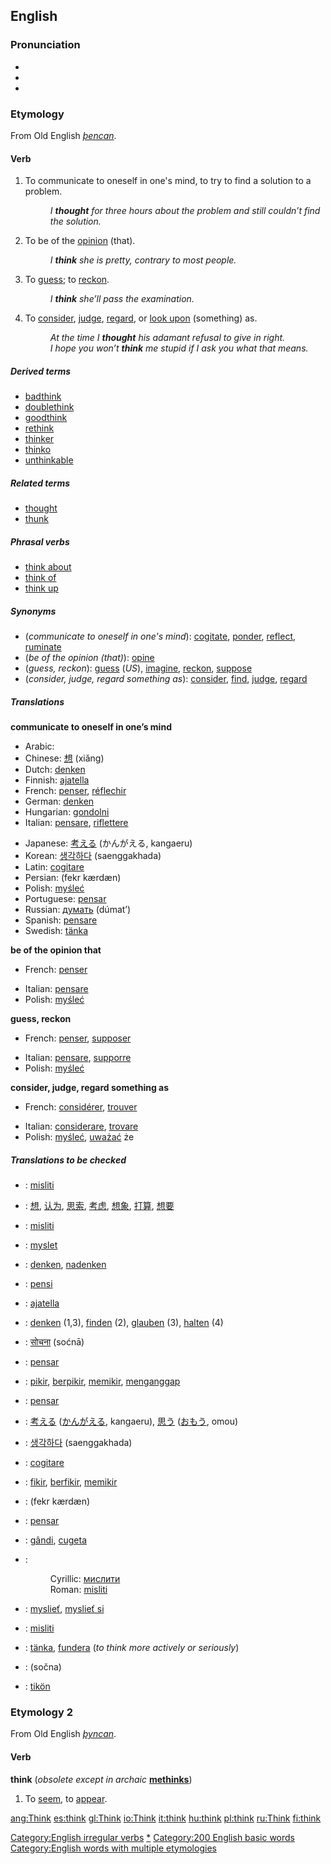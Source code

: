 ==English==

{{rank|work|too|every|129|think|life|went|back}}

=== Pronunciation ===
*{{AHD|thĭngk}}
*{{IPA|/θɪŋk/}}
*{{SAMPA|/<tt>TINk</tt>/}}

===Etymology===
From Old English ''[[þencan]]''.

====Verb====
[[Category:English irregular verbs]]
{{en-verb2|'''to think'''|'''[[thinks]]'''|'''[[thought]]'''|'''[[thought]]'''|'''[[thinking]]'''}}

#{{intransitive}} To communicate to oneself in one's mind, to try to find a solution to a problem.
#:''I '''thought''' for three hours about the problem and still couldn’t find the solution.''
#{{transitive}} To be of the [[opinion]] (that).
#:''I '''think''' she is pretty, contrary to most people.''
#{{transitive}} To [[guess]]; to [[reckon]].
#:''I '''think''' she’ll pass the examination.''
#{{transitive}} To [[consider]], [[judge]], [[regard]], or [[look upon]] (something) as.
#:''At the time I '''thought''' his adamant refusal to give in right.''
#:''I hope you won’t '''think''' me stupid if I ask you what that means.''

=====Derived terms=====
*[[badthink]]
*[[doublethink]]
*[[goodthink]]
*[[rethink]]
*[[thinker]]
*[[thinko]]
*[[unthinkable]]

=====Related terms=====
*[[thought]]
*[[thunk]]

=====Phrasal verbs=====
*[[think about]]
*[[think of]]
*[[think up]]

=====Synonyms=====
*(''communicate to oneself in one's mind''): [[cogitate]], [[ponder]], [[reflect]], [[ruminate]]
*(''be of the opinion (that)''): [[opine]]
*(''guess, reckon''): [[guess]] (''US''), [[imagine]], [[reckon]], [[suppose]]
*(''consider, judge, regard something as''): [[consider]], [[find]], [[judge]], [[regard]]

=====Translations=====

'''communicate to oneself in one’s mind'''
{{top}}
*Arabic: {{ARchar|[[فكر]]}} {{Unicode|(fákkara)}}
*Chinese: [[想]] (xiǎng)
*Dutch: [[denken]]
*Finnish: [[ajatella]]
*French: [[penser]], [[réflechir]]
*German: [[denken]]
*Hungarian: [[gondolni]]
*Italian: [[pensare]], [[riflettere]]
{{mid}}
*Japanese: [[考える]] (かんがえる, kangaeru)
*Korean: [[생각하다]] (saenggakhada)
*Latin: [[cogitare]]
*Persian: {{FAchar|[[فکر کردن|فِکر کَردَن]]}} (fekr kærdæn)
*Polish: [[myśleć]]
*Portuguese: [[pensar]]
*Russian: [[думать]] (dúmat’)
*Spanish: [[pensar#Spanish|pensare]]
*Swedish: [[tänka]]
{{bottom}}

'''be of the opinion that'''
{{top}}
*French: [[penser]]
{{mid}}
*Italian: [[pensare]]
*Polish: [[myśleć]]
{{bottom}}

'''guess, reckon'''
{{top}}
*French: [[penser]], [[supposer]]
{{mid}}
*Italian: [[pensare]], [[supporre]]
*Polish: [[myśleć]]
{{bottom}}

'''consider, judge, regard something as'''
{{top}}
*French: [[considérer]], [[trouver]]
{{mid}}
*Italian: [[considerare]], [[trovare]]
*Polish: [[myśleć]], [[uważać]] że
{{bottom}}

=====Translations to be checked=====
<!--Remove this section once all of the translations below have been moved into the tables above.-->
{{checktrans}}
*{{ttbc|Bosnian}}: [[misliti#Bosnian|misliti]]
*{{ttbc|Chinese}}: [[想]], [[认为]], [[思索]], [[考虑]], [[想象]], [[打算]], [[想要]]
*{{ttbc|Croatian}}: [[misliti#Croatian|misliti]]
*{{ttbc|Czech}}: [[myslet]]
*{{ttbc|Dutch}}: [[denken]], [[nadenken]]
*{{ttbc|Esperanto}}: [[pensi]]
*{{ttbc|Finnish}}: [[ajatella]]
*{{ttbc|German}}: [[denken]] (1,3), [[finden]] (2), [[glauben]] (3), [[halten]] (4)
*{{ttbc|Hindi}}: [[सोचना]] (soćnā)
*{{ttbc|Ido}}: [[pensar]]
*{{ttbc|Indonesian}}: [[pikir]], [[pikir|berpikir]], [[pikir|memikir]], [[anggap|menganggap]]
*{{ttbc|Interlingua}}: [[pensar]]
*{{ttbc|Japanese}}: [[考える]] ([[かんがえる]], kangaeru), [[思う]] ([[おもう]], omou)
*{{ttbc|Korean}}: [[생각하다]] (saenggakhada)
*{{ttbc|Latin}}: [[cogitare]]
*{{ttbc|Malay}}: [[fikir]], [[fikir|berfikir]], [[fikir|memikir]]
*{{ttbc|Persian}}: {{FAchar|[[فکر کردن|فِکر کَردَن]]}} (fekr kærdæn)
*{{ttbc|Portuguese}}: [[pensar#Portuguese|pensar]]
*{{ttbc|Romanian}}: [[gândi]], [[cugeta]]
*{{ttbc|Serbian}}:
*:Cyrillic: [[мислити#Serbian|мислити]]
*:Roman: [[misliti#Serbian|misliti]]
*{{ttbc|Slovak}}: [[myslieť]], [[myslieť si]]
*{{ttbc|Slovene}}: [[misliti#Slovene|misliti]]
*{{ttbc|Swedish}}: [[tänka]], [[fundera]] (''to think more actively or seriously'')
*{{ttbc|Urdu}}: {{URchar|[[سوچنا]]}} (sočna)
*{{ttbc|Volapük}}: [[tikön]]

===Etymology 2===
From Old English ''[[þyncan]]''.

====Verb====
'''think''' (''obsolete except in archaic'' '''[[methinks]]''')
#{{intransitive}} To [[seem]], to [[appear]].

[[Category:Thinking|*]]
[[Category:200 English basic words]]
[[Category:English words with multiple etymologies]]

[[ang:Think]]
[[es:think]]
[[gl:Think]]
[[io:Think]]
[[it:think]]
[[hu:think]]
[[pl:think]]
[[ru:Think]]
[[fi:think]]